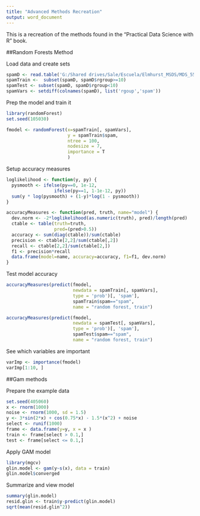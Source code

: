 ```yaml
---
title: "Advanced Methods Recreation"
output: word_document
---
```


This is a recreation of the methods found in the "Practical Data Science with R" book. 

##Random Forests Method

Load data and create sets

```r
spamD <- read.table('G:/Shared drives/Sale/Escuela/Elmhurst_MSDS/MDS_556_analytical_methods/spamD.tsv',header = T, sep = '\t')
spamTrain <-  subset(spamD, spamD$rgroup>=10)
spamTest <- subset(spamD, spamD$rgroup<10)
spamVars <- setdiff(colnames(spamD), list('rgoup','spam'))
```

Prep the model and train it

```r
library(randomForest)
set.seed(105030)

fmodel <- randomForest(x=spamTrain[, spamVars],
                       y = spamTrain$spam,
                       ntree = 100,
                       nodesize = 7,
                       importance = T
                       )
```

Setup accuracy measures

```r
loglikelihood <- function(y, py) {
  pysmooth <- ifelse(py==0, 1e-12,
                  ifelse(py==1, 1-1e-12, py))
  sum(y * log(pysmooth) + (1-y)*log(1 - pysmooth))
}

accuracyMeasures <- function(pred, truth, name="model") {
  dev.norm <- -2*loglikelihood(as.numeric(truth), pred)/length(pred)
  ctable <- table(truth=truth,
                  pred=(pred>0.5))
  accuracy <- sum(diag(ctable))/sum(ctable)
  precision <- ctable[2,2]/sum(ctable[,2])
  recall <- ctable[2,2]/sum(ctable[2,])
  f1 <- precision*recall
  data.frame(model=name, accuracy=accuracy, f1=f1, dev.norm)
}
```


Test model accuracy

```r
accuracyMeasures(predict(fmodel,
                         newdata = spamTrain[, spamVars],
                         type = 'prob')[, 'spam'],
                         spamTrain$spam=="spam",
                         name = "random forest, train")

accuracyMeasures(predict(fmodel,
                         newdata = spamTest[, spamVars],
                         type = 'prob')[, 'spam'],
                         spamTest$spam=="spam",
                         name = "random forest, train")
```

See which variables are important

```r
varImp <- importance(fmodel)
varImp[1:10, ]
```

##Gam methods

Prepare the example data

```r
set.seed(405060)
x <- rnorm(1000)
noise <- rnorm(1000, sd = 1.5)
y <- 3*sin(2*x) + cos(0.75*x) - 1.5*(x^2) + noise
select <- runif(1000)
frame <- data.frame(y=y, x = x )
train <- frame[select > 0.1,]
test <- frame[select <= 0.1,]
```

Apply GAM model

```r
library(mgcv)
glin.model <- gam(y~s(x), data = train)
glin.model$converged
```

Summarize and view model

```r
summary(glin.model)
resid.glin <- train$y-predict(glin.model)
sqrt(mean(resid.glin^2))
```

